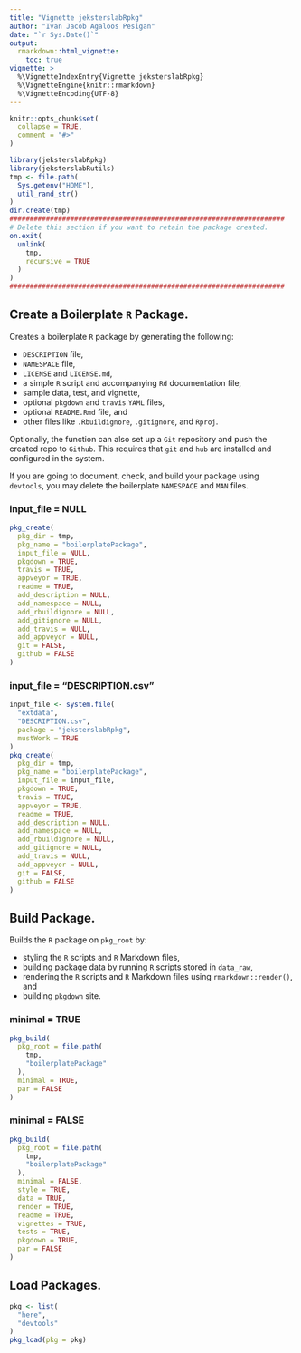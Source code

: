 ```yaml
---
title: "Vignette jeksterslabRpkg"
author: "Ivan Jacob Agaloos Pesigan"
date: "`r Sys.Date()`"
output:
  rmarkdown::html_vignette:
    toc: true
vignette: >
  %\VignetteIndexEntry{Vignette jeksterslabRpkg}
  %\VignetteEngine{knitr::rmarkdown}
  %\VignetteEncoding{UTF-8}
---
```


```r
knitr::opts_chunk$set(
  collapse = TRUE,
  comment = "#>"
)
```

```r
library(jeksterslabRpkg)
library(jeksterslabRutils)
tmp <- file.path(
  Sys.getenv("HOME"),
  util_rand_str()
)
dir.create(tmp)
####################################################################
# Delete this section if you want to retain the package created.
on.exit(
  unlink(
    tmp,
    recursive = TRUE
  )
)
####################################################################
```

## Create a Boilerplate `R` Package.

Creates a boilerplate `R` package by generating the following:

  - `DESCRIPTION` file,
  - `NAMESPACE` file,
  - `LICENSE` and `LICENSE.md`,
  - a simple `R` script and accompanying `Rd` documentation file,
  - sample data, test, and vignette,
  - optional `pkgdown` and `travis` `YAML` files,
  - optional `README.Rmd` file, and
  - other files like `.Rbuildignore`, `.gitignore`, and `Rproj`.

Optionally, the function can also set up a `Git` repository
and push the created repo to `Github`.
This requires that `git` and `hub` are installed
and configured in the system.

If you are going to document, check, and build your package using `devtools`,
you may delete the boilerplate `NAMESPACE` and `MAN` files.

### input_file = NULL

```r
pkg_create(
  pkg_dir = tmp,
  pkg_name = "boilerplatePackage",
  input_file = NULL,
  pkgdown = TRUE,
  travis = TRUE,
  appveyor = TRUE,
  readme = TRUE,
  add_description = NULL,
  add_namespace = NULL,
  add_rbuildignore = NULL,
  add_gitignore = NULL,
  add_travis = NULL,
  add_appveyor = NULL,
  git = FALSE,
  github = FALSE
)
```

### input_file = "DESCRIPTION.csv"

```r
input_file <- system.file(
  "extdata",
  "DESCRIPTION.csv",
  package = "jeksterslabRpkg",
  mustWork = TRUE
)
pkg_create(
  pkg_dir = tmp,
  pkg_name = "boilerplatePackage",
  input_file = input_file,
  pkgdown = TRUE,
  travis = TRUE,
  appveyor = TRUE,
  readme = TRUE,
  add_description = NULL,
  add_namespace = NULL,
  add_rbuildignore = NULL,
  add_gitignore = NULL,
  add_travis = NULL,
  add_appveyor = NULL,
  git = FALSE,
  github = FALSE
)
```

## Build Package.

Builds the `R` package on `pkg_root` by:

  - styling the `R` scripts and `R` Markdown files,
  - building package data by running `R` scripts stored in `data_raw`,
  - rendering the `R` scripts and `R` Markdown files using `rmarkdown::render()`, and
  - building `pkgdown` site.

### minimal = TRUE

```r
pkg_build(
  pkg_root = file.path(
    tmp,
    "boilerplatePackage"
  ),
  minimal = TRUE,
  par = FALSE
)
```

### minimal = FALSE

```r
pkg_build(
  pkg_root = file.path(
    tmp,
    "boilerplatePackage"
  ),
  minimal = FALSE,
  style = TRUE,
  data = TRUE,
  render = TRUE,
  readme = TRUE,
  vignettes = TRUE,
  tests = TRUE,
  pkgdown = TRUE,
  par = FALSE
)
```

## Load Packages.

```r
pkg <- list(
  "here",
  "devtools"
)
pkg_load(pkg = pkg)
```
